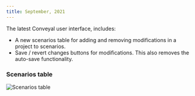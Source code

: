 ```yaml
---
title: September, 2021
---
```



The latest Conveyal user interface, includes:
- A new scenarios table for adding and removing modifications in a project to scenarios.
- Save / revert changes buttons for modifications. This also removes the auto-save functionality.
<!-- truncate -->

### Scenarios table

<Image src='/img/changelog/202109/scenarios-table.png' alt='Scenarios table' />
